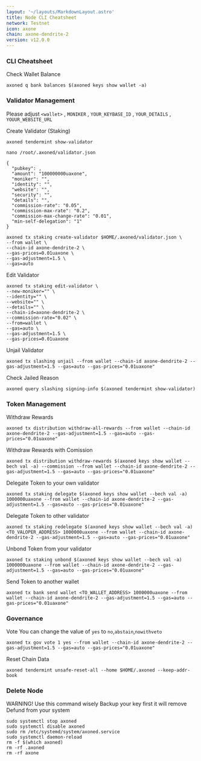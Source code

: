 ```yaml
---
layout: '~/layouts/MarkdownLayout.astro'
title: Node CLI Cheatsheet
network: Testnet
icon: axone
chain: axone-dendrite-2
version: v12.0.0
---
```


### CLI Cheatsheet

Check Wallet Balance
```
axoned q bank balances $(axoned keys show wallet -a)
```

### Validator Management

Please adjust `<wallet>` , `MONIKER` , `YOUR_KEYBASE_ID` , `YOUR_DETAILS` , `YOUUR_WEBSITE_URL`

Create Validator (Staking)
```
axoned tendermint show-validator
```
```
nano /root/.axoned/validator.json
```
```
{
  "pubkey": ,
  "amount": "100000000uaxone",
  "moniker": "",
  "identity": "",
  "website": "",
  "security": "",
  "details": "",
  "commission-rate": "0.05",
  "commission-max-rate": "0.2",
  "commission-max-change-rate": "0.01",
  "min-self-delegation": "1"
}
```
```
axoned tx staking create-validator $HOME/.axoned/validator.json \
--from wallet \
--chain-id axone-dendrite-2 \
--gas-prices=0.01uaxone \
--gas-adjustment=1.5 \
--gas=auto
```


Edit Validator
```
axoned tx staking edit-validator \
--new-moniker="" \
--identity="" \
--website="" \
--details="" \
--chain-id=axone-dendrite-2 \
--commission-rate="0.02" \
--from=wallet \
--gas=auto \
--gas-adjustment=1.5 \
--gas-prices=0.01uaxone
```

Unjail Validator
```
axoned tx slashing unjail --from wallet --chain-id axone-dendrite-2 --gas-adjustment=1.5 --gas=auto --gas-prices="0.01uaxone"
```

Check Jailed Reason
```
axoned query slashing signing-info $(axoned tendermint show-validator)
```

### Token Management

Withdraw Rewards
```
axoned tx distribution withdraw-all-rewards --from wallet --chain-id axone-dendrite-2 --gas-adjustment=1.5 --gas=auto --gas-prices="0.01uaxone"
```

Withdraw Rewards with Comission
```
axoned tx distribution withdraw-rewards $(axoned keys show wallet --bech val -a) --commission --from wallet --chain-id axone-dendrite-2 --gas-adjustment=1.5 --gas=auto --gas-prices="0.01uaxone"
```

Delegate Token to your own validator
```
axoned tx staking delegate $(axoned keys show wallet --bech val -a) 1000000uaxone --from wallet --chain-id axone-dendrite-2 --gas-adjustment=1.5 --gas=auto --gas-prices="0.01uaxone"
```

Delegate Token to other validator
```
axoned tx staking redelegate $(axoned keys show wallet --bech val -a) <TO_VALOPER_ADDRESS> 1000000uaxone --from wallet --chain-id axone-dendrite-2 --gas-adjustment=1.5 --gas=auto --gas-prices="0.01uaxone"
```

Unbond Token from your validator
```
axoned tx staking unbond $(axoned keys show wallet --bech val -a) 1000000uaxone --from wallet --chain-id axone-dendrite-2 --gas-adjustment=1.5 --gas=auto --gas-prices="0.01uaxone"
```

Send Token to another wallet
```
axoned tx bank send wallet <TO_WALLET_ADDRESS> 1000000uaxone --from wallet --chain-id axone-dendrite-2 --gas-adjustment=1.5 --gas=auto --gas-prices="0.01uaxone"
```

### Governance 

Vote
You can change the value of `yes` to `no`,`abstain`,`nowithveto`

```
axoned tx gov vote 1 yes --from wallet --chain-id axone-dendrite-2 --gas-adjustment=1.5 --gas=auto --gas-prices="0.01uaxone"
```

Reset Chain Data
```
axoned tendermint unsafe-reset-all --home $HOME/.axoned --keep-addr-book
```

### Delete Node

WARNING! Use this command wisely 
Backup your key first it will remove Defund from your system

```
sudo systemctl stop axoned
sudo systemctl disable axoned
sudo rm /etc/systemd/system/axoned.service
sudo systemctl daemon-reload
rm -f $(which axoned)
rm -rf .axoned
rm -rf axone
```
